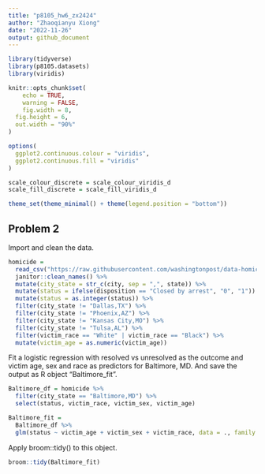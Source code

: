 ```yaml
---
title: "p8105_hw6_zx2424"
author: "Zhaoqianyu Xiong"
date: "2022-11-26"
output: github_document
---
```

```r
library(tidyverse)
library(p8105.datasets)
library(viridis)

knitr::opts_chunk$set(
	echo = TRUE,
	warning = FALSE,
	fig.width = 8, 
  fig.height = 6,
  out.width = "90%"
)

options(
  ggplot2.continuous.colour = "viridis",
  ggplot2.continuous.fill = "viridis"
)

scale_colour_discrete = scale_colour_viridis_d
scale_fill_discrete = scale_fill_viridis_d

theme_set(theme_minimal() + theme(legend.position = "bottom"))
```

## Problem 2
Import and clean the data.
```r
homicide = 
  read_csv("https://raw.githubusercontent.com/washingtonpost/data-homicides/master/homicide-data.csv")%>%
  janitor::clean_names() %>%
  mutate(city_state = str_c(city, sep = ",", state)) %>%
  mutate(status = ifelse(disposition == "Closed by arrest", "0", "1")) %>%
  mutate(status = as.integer(status)) %>%
  filter(city_state != "Dallas,TX") %>%
  filter(city_state != "Phoenix,AZ") %>%
  filter(city_state != "Kansas City,MO") %>%
  filter(city_state != "Tulsa,AL") %>%
  filter(victim_race == "White" | victim_race == "Black") %>%
  mutate(victim_age = as.numeric(victim_age))
```

Fit a logistic regression with resolved vs unresolved as the outcome and victim age, sex and race as predictors for Baltimore, MD. And save the output as R object "Baltimore_fit".
```r
Baltimore_df = homicide %>%
  filter(city_state == "Baltimore,MD") %>%
  select(status, victim_race, victim_sex, victim_age)

Baltimore_fit = 
  Baltimore_df %>%
  glm(status ~ victim_age + victim_sex + victim_race, data = ., family = binomial())
```

Apply broom::tidy() to this object.
```r
broom::tidy(Baltimore_fit)
```

